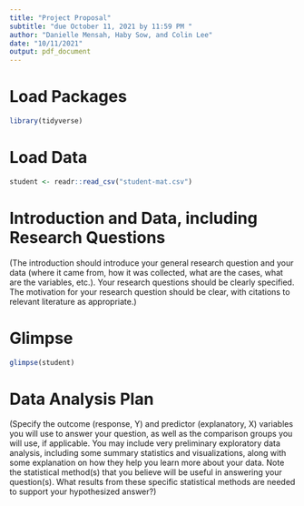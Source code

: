 ```yaml
---
title: "Project Proposal"
subtitle: "due October 11, 2021 by 11:59 PM "
author: "Danielle Mensah, Haby Sow, and Colin Lee"
date: "10/11/2021"
output: pdf_document
---
```


# Load Packages

```r
library(tidyverse) 


``` 

# Load Data
```r

student <- readr::read_csv("student-mat.csv")
```

# Introduction and Data, including Research Questions

(The introduction should introduce your general research question and your data (where it came from, how it was collected, what are the cases, what are the variables, etc.). Your research questions should be clearly specified. The motivation for your research question should be clear, with citations to relevant literature as appropriate.)

# Glimpse

```r
glimpse(student)
```


# Data Analysis Plan

(Specify the outcome (response, Y) and predictor (explanatory, X) variables you will use to answer your question, as well as the comparison groups you will use, if applicable. You may include very preliminary exploratory data analysis, including some summary statistics and visualizations, along with some explanation on how they help you learn more about your data. Note the statistical method(s) that you believe will be useful in answering your question(s). 
What results from these specific statistical methods are needed to support your hypothesized answer?)
